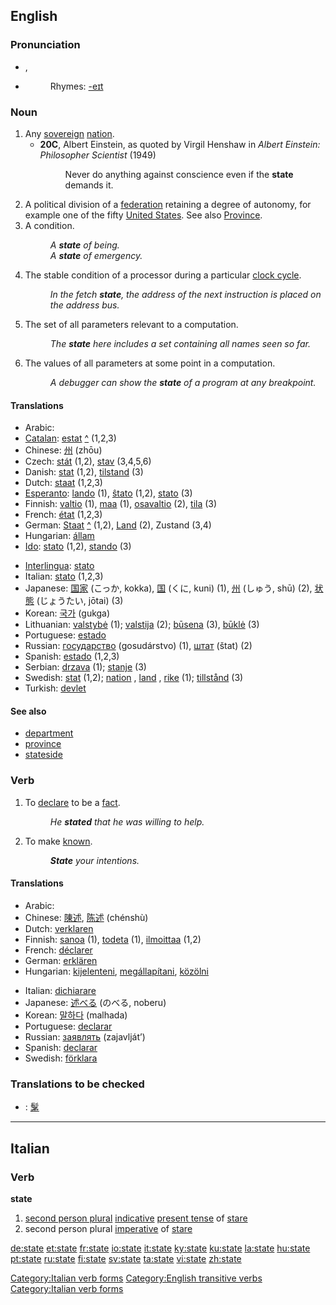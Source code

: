 {{see|State}}

==English==

{{rank|death|works|perhaps|306|state|says|wife|hear}}

===Pronunciation===
*{{IPA|/steɪt/}}, {{SAMPA|/steIt/}}
*{{audio|en-us-state.ogg|Audio (US)}}
*:Rhymes: [[Rhymes:English:-eɪt|-eɪt]]

===Noun===
{{en-noun}}

# Any [[sovereign]] [[nation]].
#*'''20C''', Albert Einstein, as quoted by Virgil Henshaw in ''Albert Einstein: Philosopher Scientist'' (1949)
#*: Never do anything against conscience even if the '''state''' demands it.
# A political division of a [[federation]] retaining a degree of autonomy, for example one of the fifty [[United States]]. See also [[province|Province]].
# A condition.
#:''A '''state''' of being.''
#:''A '''state''' of emergency.''
# {{computing}} The stable condition of a processor during a particular [[clock cycle]].
#:''In the fetch '''state''', the address of the next instruction is placed on the address bus.''
# {{computing}} The set of all parameters relevant to a computation.
#:''The '''state''' here includes a set containing all names seen so far.''
# {{computing}} The values of all parameters at some point in a computation.
#:''A debugger can show the '''state''' of a program at any breakpoint.''

====Translations====
{{rfc-trans}}
{{top}}
*Arabic: {{ARchar|[[ولاية]]}} {{Unicode|(weláya)}} {{f}}
*[[Catalan]]: [[estat]] [[:ca:estat|^]] {{m}} (1,2,3)
*Chinese: [[州]] (zhōu)
*Czech: [[stát]] {{m}} (1,2), [[stav]] {{m}} (3,4,5,6)
*Danish: [[stat]] (1,2), [[tilstand]] (3)
*Dutch: [[staat]] {{f}} (1,2,3)
*[[Esperanto]]: [[lando]] (1), [[ŝtato]] (1,2), [[stato]] (3) 
*Finnish: [[valtio]] (1), [[maa]] (1), [[osavaltio]] (2), [[tila]] (3)
*French: [[état]] {{m}} (1,2,3)
*German: [[Staat]] [[:de:Staat|^]] {{m}} (1,2), [[Land]] {{n}} (2), Zustand {{m}} (3,4)
*Hungarian: [[állam]]
*[[Ido]]: [[stato]] (1,2), [[stando]] (3)
{{mid}}
*[[Interlingua]]: [[stato]]
*Italian: [[stato]] {{m}} (1,2,3)
*Japanese: [[国家]] (こっか, kokka), [[国]] (くに, kuni) (1), [[州]] (しゅう, shū) (2), [[状態]] (じょうたい, jōtai) (3)
*Korean: [[국가]] (gukga)
*Lithuanian: [[valstybė]] {{f}} (1); [[valstija]] {{f}} (2); [[būsena]] {{f}} (3), [[būklė]] {{f}} (3)
*Portuguese: [[estado]] {{m}}
*Russian: [[государство]] (gosudárstvo) {{n}} (1), [[штат]] (štat) {{n}} (2)
*Spanish: [[estado]] {{m}} (1,2,3)
*Serbian: [[drzava]] (1); [[stanje]] (3)
*Swedish: [[stat]] {{c}} (1,2); [[nation]] {{c}}, [[land]] {{n}}, [[rike]] {{n}} (1); [[tillstånd]] {{n}} (3)
*Turkish: [[devlet]]
{{bottom}}

====See also====
*[[department]]
*[[province]]
*[[stateside]]

===Verb===
{{en-verb|states|stating|stated}}

# {{transitive}} To [[declare]] to be a [[fact]].
#:''He '''stated''' that he was willing to help.''
# {{transitive}} To make [[known]].
#:'''''State''' your intentions.''

====Translations====
{{rfc-trans}}
{{top}}
*Arabic: {{ARchar|[[قرر]]}} {{Unicode|(qárara)}}
*Chinese: [[陳述]], [[陈述]] (chénshù)
*Dutch: [[verklaren]]
*Finnish: [[sanoa]] (1), [[todeta]] (1), [[ilmoittaa]] (1,2)
*French: [[déclarer]]
*German: [[erklären]]
*Hungarian: [[kijelenteni]], [[megállapítani]], [[közölni]]
{{mid}}
*Italian: [[dichiarare]]
*Japanese: [[述べる]] (のべる, noberu)
*Korean: [[말하다]] (malhada)
*Portuguese: [[declarar]]
*Russian: [[заявлять]] (zajavlját’)
*Spanish: [[declarar]]
*Swedish: [[förklara]]
{{bottom}}

===Translations to be checked===
*{{ttbc|CJKV Characters}}: [[髳]]

----

==Italian==
===Verb===
'''state'''

# [[second person plural]] [[indicative]] [[present tense]] of [[stare#Italian|stare]]
# second person plural [[imperative]] of [[stare#Italian|stare]]

[[Category:Italian verb forms]]

[[Category:English transitive verbs]]
[[Category:Italian verb forms]]

[[de:state]]
[[et:state]]
[[fr:state]]
[[io:state]]
[[it:state]]
[[ky:state]]
[[ku:state]]
[[la:state]]
[[hu:state]]
[[pt:state]]
[[ru:state]]
[[fi:state]]
[[sv:state]]
[[ta:state]]
[[vi:state]]
[[zh:state]]